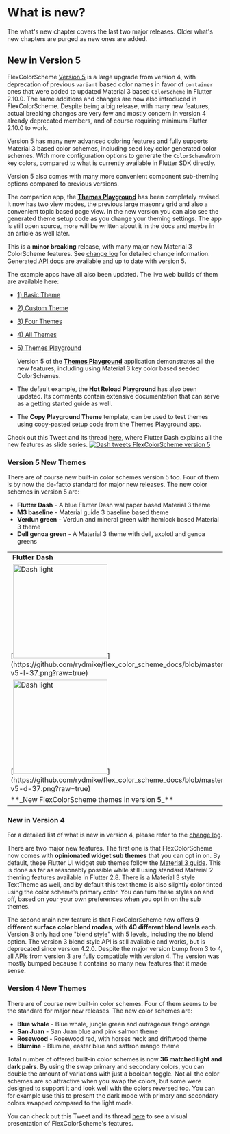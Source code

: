 # What is new?

The what's new chapter covers the last two major releases. Older what's new chapters are purged
as new ones are added.

## New in Version 5

FlexColorScheme [Version 5](https://pub.dev/packages/flex_color_scheme/versions/5.0.0-dev.2)
is a large upgrade from version 4, with deprecation of previous `variant` based color names in
favor of `container` ones that were added to updated Material 3 based `ColorScheme` in Flutter 2.10.0.
The same additions and changes are now also introduced in FlexColorScheme. Despite being a big release,
with many new features, actual breaking changes are very few and mostly concern in version 4 already
deprecated members, and of course requiring minimum Flutter 2.10.0 to work.

Version 5 has many new advanced coloring features and fully supports Material 3 based color schemes,
including seed key color generated color schemes. With more configuration options to generate the
`ColorScheme`from key colors, compared to what is currently available in Flutter SDK directly.

Version 5 also comes with many more convenient component sub-theming options compared to previous
versions.

The companion app, the [**Themes Playground**](https://rydmike.com/flexcolorscheme/themesplayground-v5)
has been completely revised. It now has two view modes, the previous large masonry grid and also a
convenient topic based page view. In the new version you can also see the generated theme setup
code as you change your theming settings. The app is still open source, more will be written
about it in the docs and maybe in an article as well later.

This is a **minor breaking** release, with many major new Material 3 ColorScheme features.
See [change log](https://pub.dev/packages/flex_color_scheme/versions/5.0.0-dev.2/changelog) for detailed change information.
Generated [API docs](https://pub.dev/documentation/flex_color_scheme/5.0.0-dev.2/flex_color_scheme/flex_color_scheme-library.html)
are available and up to date with version 5.

The example apps have all also been updated. The live web builds of them are available here:
* [1) Basic Theme](https://rydmike.com/flexcolorscheme/basictheme-v5)
* [2) Custom Theme](https://rydmike.com/flexcolorscheme/customtheme-v5)
* [3) Four Themes](https://rydmike.com/flexcolorscheme/fourthemes-v5)
* [4) All Themes](https://rydmike.com/flexcolorscheme/allthemes-v5)
* [5) Themes Playground](https://rydmike.com/flexcolorscheme/themesplayground-v5)

  Version 5 of the [**Themes Playground**](https://rydmike.com/flexcolorscheme/themesplayground-v5)
  application demonstrates all the new features,
  including using Material 3 key color based seeded ColorSchemes.

* The default example, the **Hot Reload Playground** has also been updated.
  Its comments contain extensive documentation that can serve as a
  getting started guide as well.

* The **Copy Playground Theme** template, can be used to test themes
  using copy-pasted setup code from the Themes Playground app.


Check out this Tweet and its thread
[here](https://twitter.com/RydMike/status/1511166732496429058?s=20&t=MV6gzNO0p2lZhr-JgQycIg),
where Flutter Dash explains all the new features as slide series.
[<img src="https://github.com/rydmike/flex_color_scheme_docs/blob/master/docs/images/tweet-dash-v5-2-and-1.png?raw=true" alt="Dash tweets FlexColorScheme version 5"/>](https://twitter.com/RydMike/status/1511166732496429058?s=20&t=MV6gzNO0p2lZhr-JgQycIg)

### Version 5 New Themes

There are of course new built-in color schemes version 5 too. Four of them is by now the de-facto
standard for major new releases. The new color schemes in version 5 are:

* **Flutter Dash** - A blue Flutter Dash wallpaper based Material 3 theme
* **M3 baseline** - Material guide 3 baseline based theme
* **Verdun green** - Verdun and mineral green with hemlock based Material 3 theme
* **Dell genoa green** - A Material 3 theme with dell, axolotl and genoa greens

<table>
  <tr>
    <td><b>&nbsp;Flutter Dash</b></td>
    <td>&nbsp;</td>
    <td><b>&nbsp;M3 Baseline</b></td>
    <td>&nbsp;</td>
    <td><b>&nbsp;Verdun Green</b></td>
    <td>&nbsp;</td>
    <td><b>&nbsp;Dell Genoa Green</b></td>
  </tr>
  <tr>
    <td>[<img src="https://github.com/rydmike/flex_color_scheme_docs/blob/master/docs/images/fcs-v5-l-37.png?raw=true" alt="Dash light" width="220"/>](https://github.com/rydmike/flex_color_scheme_docs/blob/master/docs/images/fcs-v5-l-37.png?raw=true)</td>
    <td>&nbsp;</td>
    <td>[<img src="https://github.com/rydmike/flex_color_scheme_docs/blob/master/docs/images/fcs-v5-l-38.png?raw=true" alt="M3 baseline" width="220"/>](https://github.com/rydmike/flex_color_scheme_docs/blob/master/docs/images/fcs-v5-l-38.png?raw=true)</td>
    <td>&nbsp;</td>
    <td>[<img src="https://github.com/rydmike/flex_color_scheme_docs/blob/master/docs/images/fcs-v5-l-39.png?raw=true" alt="Verdun green" width="220"/>](https://github.com/rydmike/flex_color_scheme_docs/blob/master/docs/images/fcs-v5-l-39.png?raw=true)</td>
    <td>&nbsp;</td>
    <td>[<img src="https://github.com/rydmike/flex_color_scheme_docs/blob/master/docs/images/fcs-v5-l-40.png?raw=true" alt="Dell genoa" width="220"/>](https://github.com/rydmike/flex_color_scheme_docs/blob/master/docs/images/fcs-v5-l-40.png?raw=true)</td>
  </tr>
  <tr>
    <td>[<img src="https://github.com/rydmike/flex_color_scheme_docs/blob/master/docs/images/fcs-v5-d-37.png?raw=true" alt="Dash light" width="220"/>](https://github.com/rydmike/flex_color_scheme_docs/blob/master/docs/images/fcs-v5-d-37.png?raw=true)</td>
    <td>&nbsp;</td>
    <td>[<img src="https://github.com/rydmike/flex_color_scheme_docs/blob/master/docs/images/fcs-v5-d-38.png?raw=true" alt="M3 baseline" width="220"/>](https://github.com/rydmike/flex_color_scheme_docs/blob/master/docs/images/fcs-v5-d-38.png?raw=true)</td>
    <td>&nbsp;</td>
    <td>[<img src="https://github.com/rydmike/flex_color_scheme_docs/blob/master/docs/images/fcs-v5-d-39.png?raw=true" alt="Verdun green" width="220"/>](https://github.com/rydmike/flex_color_scheme_docs/blob/master/docs/images/fcs-v5-d-39.png?raw=true)</td>
    <td>&nbsp;</td>
    <td>[<img src="https://github.com/rydmike/flex_color_scheme_docs/blob/master/docs/images/fcs-v5-d-40.png?raw=true" alt="Dell genoa" width="220"/>](https://github.com/rydmike/flex_color_scheme_docs/blob/master/docs/images/fcs-v5-d-40.png?raw=true)</td>
  </tr>
  <tr>
    <td colspan="7"> **_New FlexColorScheme themes in version 5_** </td>
  </tr>
</table>

### New in Version 4

For a detailed list of what is new in version 4, please refer to the
[change log](https://pub.dev/packages/flex_color_scheme/changelog).

There are two major new features. The first one is that FlexColorScheme
now comes with **opinionated widget sub themes** that you can opt in on.
By default, these Flutter UI widget sub themes follow the
[Material 3 guide](https://m3.material.io/). This is done
as far as reasonably possible while still using standard Material 2 theming features
available in Flutter 2.8. There is a Material 3 style TextTheme as well, and by
default this text theme is also slightly color tinted using the color
scheme's primary color. You can turn these styles on and off, based on your
your own preferences when you opt in on the sub themes.

The second main new feature is that FlexColorScheme now offers **9 different surface
color blend modes**, with **40 different blend levels** each. Version 3 only had one
"blend style" with 5 levels, including the no blend option.
The version 3 blend style API is still available and works, but is deprecated
since version 4.2.0. Despite the major version bump from 3 to 4, all APIs from
version 3 are fully compatible with version 4. The version was mostly bumped
because it contains so many new features that it made sense.

### Version 4 New Themes

There are of course new built-in color schemes. Four of them seems to
be the standard for major new releases. The new color schemes are:

* **Blue whale** - Blue whale, jungle green and outrageous tango orange
* **San Juan** - San Juan blue and pink salmon theme
* **Rosewood** - Rosewood red, with horses neck and driftwood theme
* **Blumine** - Blumine, easter blue and saffron mango theme

Total number of offered built-in color schemes is now **36 matched light
and dark pairs**. By using the swap primary and secondary colors, you can double
the amount of variations with just a boolean toggle. Not all the color
schemes are so attractive when you swap the colors, but some were designed to
support it and look well with the colors reversed too. You can for example use
this to present the dark mode with primary and secondary colors swapped
compared to the light mode.

You can check out this Tweet and its thread
[here](https://twitter.com/RydMike/status/1459984929631215618) to see a visual
presentation of FlexColorScheme's features.
